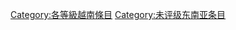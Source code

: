 {{Articles by Quality|topic=越南|project=越南|format=toc}}
[[Category:各等級越南條目|Category:各等級越南條目]]
[[Category:未评级东南亚条目|Category:未评级东南亚条目]]